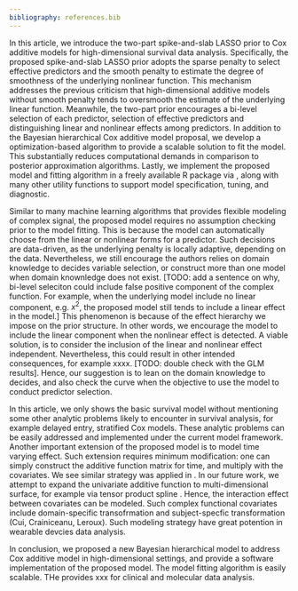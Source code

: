```yaml
---
bibliography: references.bib
---
```


\section{Discussion}

In this article, we introduce the two-part spike-and-slab LASSO prior to Cox additive models for high-dimensional survival data analysis. Specifically, the proposed spike-and-slab LASSO prior adopts the sparse penalty to select effective predictors and the smooth penalty to estimate the degree of smoothness of the underlying nonlinear function. This mechanism addresses the previous criticism that high-dimensional additive models without smooth penalty tends to oversmooth the estimate of the underlying linear function. Meanwhile, the two-part prior encourages a bi-level selection of each predictor, selection of effective predictors and distinguishing linear and nonlinear effects among predictors. In addition to the Bayesian hierarchical Cox additive model proposal, we develop a optimization-based algorithm to provide a scalable solution to fit the model. This substantially reduces computational demands in comparison to posterior approximation algorithms. Lastly, we implement the proposed model and fitting algorithm in a freely available R package \texttt{BHAM} via \url{https://github.com/boyiguo1/BHAM}, along with many other utility functions to support model specification, tuning, and diagnostic.

Similar to many machine learning algorithms that provides flexible modeling of complex signal, the proposed model requires no assumption checking prior to the model fitting. This is because the model can automatically choose from the linear or nonlinear forms for a predictor. Such decisions are data-driven, as the underlying penalty is locally adaptive, depending on the data. Nevertheless, we still encourage the authors relies on domain knowledge to decides variable selection, or construct more than one model when domain knownledge does not exist. [TODO: add a sentence on why, bi-level seleciton could include false positive component of the complex function. For example, when the underlying model include no linear component, e.g. $x^2$, the proposed model still tends to include a linear effect in the model.] This phenomenon is because of the effect hierarchy we impose on the prior structure. In other words, we encourage the model to include the linear component when the nonlinear effect is detected. A viable solution, is to consider the inclusion of the linear and nonlinear effect independent. Nevertheless, this could result in other intended consequences, for example xxxx. [TODO: double check with the GLM results]. Hence, our suggestion is to lean on the domain knowledge to decides, and also check the curve when the objective to use the model to conduct predictor selection.

In this article, we only shows the basic survival model without mentioning some other analytic problems likely to encounter in survival analysis, for example delayed entry, stratified Cox models. These analytic problems can be easily addressed and implemented under the current model framework. Another important extension of the proposed model is to model time varying effect. Such extension requires minimum modification: one can simply construct the additive function matrix for time, and multiply with the covariates. We see similar strategy was applied in \cite{wang2007}. In our future work, we attempt to expand the univariate additive function to multi-dimensional surface, for example via tensor product spline \cite{Wood2017}. Hence, the interaction effect between covariates can be modeled. Such complex functional covariates include domain-specific transofrmation and subject-specfic transformation (Cui, Crainiceanu, Leroux). Such modeling strategy have great potention in wearable devcies data analysis. 

In conclusion, we proposed a new Bayesian hierarchical model to address Cox additive model in high-dimensional settings, and provide a software implementation of the proposed model. The model fitting algorithm is easily scalable. THe provides xxx for clinical and molecular data analysis.
